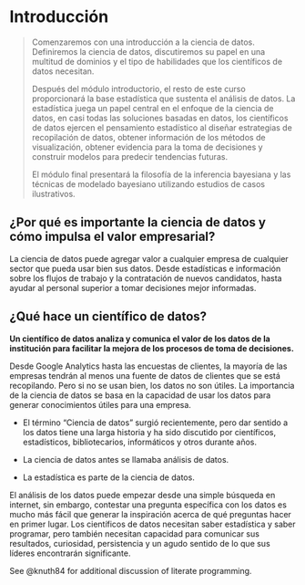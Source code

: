 # Introducción

> Comenzaremos con una introducción a la ciencia de datos. Definiremos la ciencia de datos, discutiremos su papel en una multitud de dominios y el tipo de habilidades que los científicos de datos necesitan.
>
> Después del módulo introductorio, el resto de este curso proporcionará la base estadística que sustenta el análisis de datos. La estadística juega un papel central en el enfoque de la ciencia de datos, en casi todas las soluciones basadas en datos, los científicos de datos ejercen el pensamiento estadístico al diseñar estrategias de recopilación de datos, obtener información de los métodos de visualización, obtener evidencia para la toma de decisiones y construir modelos para predecir tendencias futuras.
>
> El módulo final presentará la filosofía de la inferencia bayesiana y las técnicas de modelado bayesiano utilizando estudios de casos ilustrativos.

## ¿Por qué es importante la ciencia de datos y cómo impulsa el valor empresarial?

La ciencia de datos puede agregar valor a cualquier empresa de cualquier sector que pueda usar bien sus datos. Desde estadísticas e información sobre los flujos de trabajo y la contratación de nuevos candidatos, hasta ayudar al personal superior a tomar decisiones mejor informadas.

## ¿Qué hace un científico de datos?

**Un científico de datos analiza y comunica el valor de los datos de la institución para facilitar la mejora de los procesos de toma de decisiones.**

Desde Google Analytics hasta las encuestas de clientes, la mayoría de las empresas tendrán al menos una fuente de datos de clientes que se está recopilando. Pero si no se usan bien, los datos no son útiles. La importancia de la ciencia de datos se basa en la capacidad de usar los datos para generar conocimientos útiles para una empresa.

-   El término "Ciencia de datos" surgió recientemente, pero dar sentido a los datos tiene una larga historia y ha sido discutido por científicos, estadísticos, bibliotecarios, informáticos y otros durante años.

-   La ciencia de datos antes se llamaba análisis de datos.

-   La estadística es parte de la ciencia de datos.

El análisis de los datos puede empezar desde una simple búsqueda en internet, sin embargo, contestar una pregunta específica con los datos es mucho más fácil que generar la inspiración acerca de qué preguntas hacer en primer lugar. Los científicos de datos necesitan saber estadística y saber programar, pero también necesitan capacidad para comunicar sus resultados, curiosidad, persistencia y un agudo sentido de lo que sus líderes encontrarán significante.

See @knuth84 for additional discussion of literate programming.

